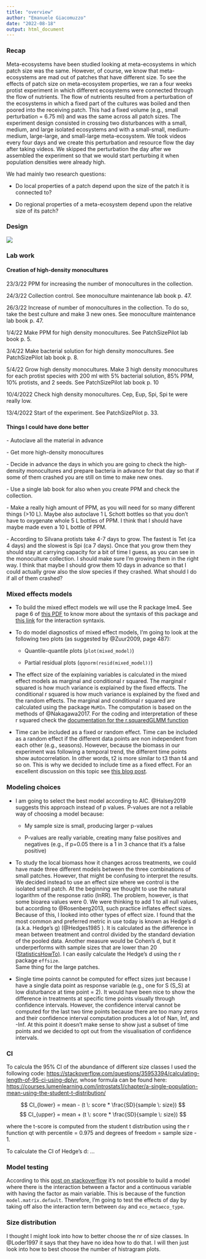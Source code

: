 ```yaml
---
title: "overview"
author: "Emanuele Giacomuzzo"
date: "2022-08-18"
output: html_document
---
```


### Recap

Meta-ecosystems have been studied looking at meta-ecosystems in which patch size was the same. However, of course, we know that meta-ecosystems are mad out of patches that have different size. To see the effects of patch size on meta-ecosystem properties, we ran a four weeks protist experiment in which different ecosystems were connected through the flow of nutrients. The flow of nutrients resulted from a perturbation of the ecosystems in which a fixed part of the cultures was boiled and then poored into the receiving patch. This had a fixed volume (e.g., small perturbation = 6.75 ml) and was the same across all patch sizes. The experiment design consisted in crossing two disturbances with a small, medium, and large isolated ecosystems and with a small-small, medium-medium, large-large, and small-large meta-ecosystem. We took videos every four days and we create this perturbation and resource flow the day after taking videos. We skipped the perturbation the day after we assembled the experiment so that we would start perturbing it when population densities were already high.

We had mainly two research questions:

-   Do local properties of a patch depend upon the size of the patch it is connected to?

-   Do regional properties of a meta-ecosystem depend upon the relative size of its patch?

### Design

![](images/paste-58F5AC73.png)

### Lab work

#### Creation of high-density monocultures

23/3/22 PPM for increasing the number of monocultures in the collection.

24/3/22 Collection control. See monoculture maintenance lab book p. 47.

26/3/22 Increase of number of monocultures in the collection. To do so, take the best culture and make 3 new ones. See monoculture maintenance lab book p. 47.

1/4/22 Make PPM for high density monocultures. See PatchSizePilot lab book p. 5.

3/4/22 Make bacterial solution for high density monocultures. See PatchSizePilot lab book p. 8.

5/4/22 Grow high density monocultures. Make 3 high density monocultures for each protist species with 200 ml with 5% bacterial solution, 85% PPM, 10% protists, and 2 seeds. See PatchSizePilot lab book p. 10

10/4/2022 Check high density monocultures. Cep, Eup, Spi, Spi te were really low.

13/4/2022 Start of the experiment. See PatchSizePilot p. 33.

#### Things I could have done better

\- Autoclave all the material in advance

\- Get more high-density monocultures

\- Decide in advance the days in which you are going to check the high-density monocultures and prepare bacteria in advance for that day so that if some of them crashed you are still on time to make new ones.

\- Use a single lab book for also when you create PPM and check the collection.

\- Make a really high amount of PPM, as you will need for so many different things (\>10 L). Maybe also autoclave 1 L Schott bottles so that you don't have to oxygenate whole 5 L bottles of PPM. I think that I should have maybe made even a 10 L bottle of PPM.

\- According to Silvana protists take 4-7 days to grow. The fastest is Tet (ca 4 days) and the slowest is Spi (ca 7 days). Once that you grow them they should stay at carrying capacity for a bit of time I guess, as you can see in the monoculture collection. I should make sure I'm growing them in the right way. I think that maybe I should grow them 10 days in advance so that I could actually grow also the slow species if they crashed. What should I do if all of them crashed?

### Mixed effects models

-   To build the mixed effect models we will use the R package lme4. See page 6 of [this PDF](https://cran.r-project.org/web/packages/lme4/vignettes/lmer.pdf) to know more about the syntaxis of this package and [this link](https://mspeekenbrink.github.io/sdam-r-companion/linear-mixed-effects-models.html) for the interaction syntaxis.

-   To do model diagnostics of mixed effect models, I'm going to look at the following two plots (as suggested by @Zuur2009, page 487):

    -   Quantile-quantile plots (`plot(mixed_model)`)

    -   Partial residual plots (`qqnorm(resid(mixed_model))`)

-   The effect size of the explaining variables is calculated in the mixed effect models as marginal and conditional r squared. The marginal r squared is how much variance is explained by the fixed effects. The conditional r squared is how much variance is explained by the fixed and the random effects. The marginal and conditional r squared are calculated using the package `MuMIn`. The computation is based on the methods of @Nakagawa2017. For the coding and interpretation of these r squared check the [documentation for the r.squaredGLMM function](https://rdrr.io/cran/MuMIn/man/r.squaredGLMM.html)

-   Time can be included as a fixed or random effect. Time can be included as a random effect if the different data points are non independent from each other (e.g., seasons). However, because the biomass in our experiment was following a temporal trend, the different time points show autocorrelation. In other words, t2 is more similar to t3 than t4 and so on. This is why we decided to include time as a fixed effect. For an excellent discussion on this topic see [this blog post](https://dynamicecology.wordpress.com/2015/11/04/is-it-a-fixed-or-random-effect/).

### Modeling choices

-   I am going to select the best model according to AIC. @Halsey2019 suggests this approach instead of p values. P-values are not a reliable way of choosing a model because:

    -   My sample size is small, producing larger p-values

    -   P-values are really variable, creating many false positives and negatives (e.g., if p=0.05 there is a 1 in 3 chance that it's a false positive)

-   To study the local biomass how it changes across treatments, we could have made three different models between the three combinations of small patches. However, that might be confusing to interpret the results. We decided instead to use an effect size where we control is the isolated small patch. At the beginning we thought to use the natural logarithm of the response ratio (lnRR). The problem, however, is that some bioarea values were 0. We were thinking to add 1 to all null values, but according to @Rosenberg2013, such practice inflates effect sizes. Because of this, I looked into other types of effect size. I found that the most common and preferred metric in use today is known as Hedge's d (a.k.a. Hedge's g) (@Hedges1985 ). It is calculated as the difference in mean between treatment and control divided by the standard deviation of the pooled data. Another measure would be Cohen's d, but it underperforms with sample sizes that are lower than 20 ([StatisticsHowTo)](https://www.statisticshowto.com/hedges-g/). I can easily calculate the Hedge's d using the r package `effsize`.\
    Same thing for the large patches.

-   Single time points cannot be computed for effect sizes just because I have a single data point as response variable (e.g., one for S (S_S) at low disturbance at time point = 2). It would have been nice to show the difference in treatments at specific time points visually through confidence intervals. However, the confidence interval cannot be computed for the last two time points because there are too many zeros and their confidence interval computation produces a lot of Nan, Inf, and -Inf. At this point it doesn't make sense to show just a subset of time points and we decided to opt out from the visualisation of confidence intervals.

### CI

To calcula the 95% CI of the abundance of different size classes I used the following code: <https://stackoverflow.com/questions/35953394/calculating-length-of-95-ci-using-dplyr>, whose formula can be found here: <https://courses.lumenlearning.com/introstats1/chapter/a-single-population-mean-using-the-student-t-distribution/>

$$
CI_{lower} = mean - (t \: score * \frac{SD}{sample \: size})
$$
$$
CI_{upper} = mean + (t \: score * \frac{SD}{sample \: size})
$$

where the t-score is computed from the student t distribution using the r function qt with percentile = 0.975 and degrees of freedom = sample size - 1.

To calculate the CI of Hedge's d: ... 

### Model testing

According to this [post on stackoverflow](https://stackoverflow.com/questions/40729701/how-to-use-formula-in-r-to-exclude-main-effect-but-retain-interaction){.uri} it's not possible to build a model where there is the interaction between a factor and a continuous variable with having the factor as main variable. This is because of the function `model.matrix.default`. Therefore, I'm going to test the effects of day by taking off also the interaction term between `day` and `eco_metaeco_type`.

### Size distribution 
I thought I might look into how to better choose the nr of size classes. In @Loder1997 it says that they have no idea how to do that. I will then just look into how to best choose the number of histragram plots. 
